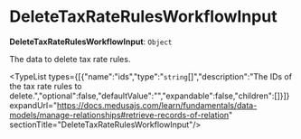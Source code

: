 
# DeleteTaxRateRulesWorkflowInput

 **DeleteTaxRateRulesWorkflowInput**: `Object`

The data to delete tax rate rules.

<TypeList types={[{"name":"ids","type":"`string`[]","description":"The IDs of the tax rate rules to delete.","optional":false,"defaultValue":"","expandable":false,"children":[]}]} expandUrl="https://docs.medusajs.com/learn/fundamentals/data-models/manage-relationships#retrieve-records-of-relation" sectionTitle="DeleteTaxRateRulesWorkflowInput"/>

